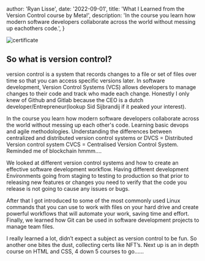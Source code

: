 
  author: 'Ryan Lisse',
  date: '2022-09-01',
  title: 'What I Learned from the Version Control course by Meta!',
  description:
    'In the course you learn how modern software developers collaborate across the world without messing up eachothers code.',
}


<Link href="https://coursera.org/verify/6PFXVJY2KN2J">

<Image src={heading} alt="certificate" />

</Link>

## So what is version control? 
version control is a system that records changes to a file or set of files over time so that you can access specific versions later. In software development, Version Control Systems (VCS) allows developers to manage changes to their code and track who made each change.
Honestly I only knew of Github and Gitlab because the CEO is a dutch developer/Entrepreneur(lookup Sid Sijbrandij if it peaked your interest).



In the course you learn how modern software developers collaborate across the world without messing up each other's code.
Learning basic devops and agile methodologies.
Understanding the differences between centralized and distributed version control systems or DVCS = Distributed Version control system
CVCS = Centralised Version Control System. 
Reminded me of blockchain hmmm….

We looked at different version control systems and how to create an effective software development workflow.
Having different development Environments going from staging to testing to production so that prior to releasing new features or changes you need to verify that the code you release is not going to cause any issues or bugs.


After that I got introduced to some of the most commonly used Linux commands that you can use to work with files on your hard drive and create powerful workflows that will automate your work, saving time and effort. 
Finally, we learned how Git can be used in software development projects to manage team files. 

I really learned a lot, didn’t expect a subject as version control to be fun.
So another one bites the dust, collecting certs like NFT’s.
Next up is an in depth course on HTML and CSS, 4 down 5 courses to go……